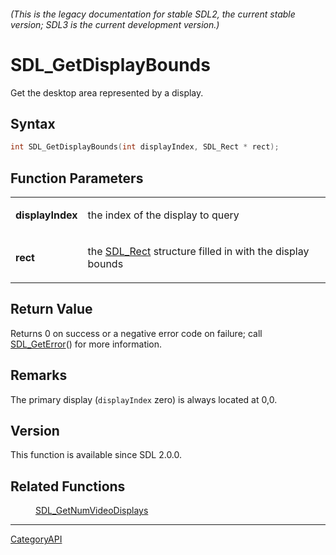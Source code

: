 ====== (This is the legacy documentation for stable SDL2, the current stable version; SDL3 is the current development version.) ======
= SDL_GetDisplayBounds =

Get the desktop area represented by a display.

== Syntax ==

<syntaxhighlight lang='c'>
int SDL_GetDisplayBounds(int displayIndex, SDL_Rect * rect);
</syntaxhighlight>

== Function Parameters ==

{|
|'''displayIndex'''
|the index of the display to query
|-
|'''rect'''
|the [[SDL_Rect]] structure filled in with the display bounds
|}

== Return Value ==

Returns 0 on success or a negative error code on failure; call
[[SDL_GetError]]() for more information.

== Remarks ==

The primary display (<code>displayIndex</code> zero) is always located at
0,0.

== Version ==

This function is available since SDL 2.0.0.

== Related Functions ==

:[[SDL_GetNumVideoDisplays]]

----
[[CategoryAPI]]


